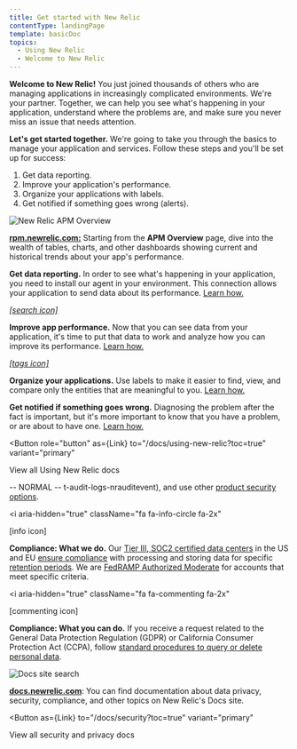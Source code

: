 ```yaml
---
title: Get started with New Relic
contentType: landingPage
template: basicDoc
topics:
  - Using New Relic
  - Welcome to New Relic
---
```



**Welcome to New Relic!** You just joined thousands of others who are managing applications in increasingly complicated environments. We're your partner. Together, we can help you see what's happening in your application, understand where the problems are, and make sure you never miss an issue that needs attention.

**Let's get started together.** We're going to take you through the basics to manage your application and services. Follow these steps and you'll be set up for success:

1. Get data reporting.
2. Improve your application's performance.
3. Organize your applications with labels.
4. Get notified if something goes wrong (alerts).

![New Relic APM Overview](./images/apm-landing-page.png "New Relic APM Overview")

[**rpm.newrelic.com:**](https://rpm.newrelic.com) Starting from the **APM Overview** page, dive into the wealth of tables, charts, and other dashboards showing current and historical trends about your app's performance.

[<Icon name="list" size="3em"/>](/docs/using-new-relic/welcome-new-relic/getting-started/get-started-data-reporting)

**Get data reporting.** In order to see what's happening in your application, you need to install our agent in your environment. This connection allows your application to send data about its performance. [Learn how.](/docs/using-new-relic/welcome-new-relic/getting-started/get-started-data-reporting)

[<i aria-hidden="true" className="fa fa-area-chart fa-3x color_apm">\[search icon\]
</i>](/docs/using-new-relic/welcome-new-relic/getting-started/get-started-improving-app-performance)

**Improve app performance.** Now that you can see data from your application, it's time to put that data to work and analyze how you can improve its performance. [Learn how.](/docs/using-new-relic/welcome-new-relic/getting-started/get-started-improving-app-performance)

[<i aria-hidden="true" className="fa fa-tags fa-3x color_apm">\[tags icon\]
</i>](/docs/using-new-relic/welcome-new-relic/getting-started/get-started-organizing-your-apps)

**Organize your applications.** Use labels to make it easier to find, view, and compare only the entities that are meaningful to you. [Learn how.](/docs/using-new-relic/welcome-new-relic/getting-started/get-started-organizing-your-apps)

[<Icon name="alert-triangle" size="3em"/>](/docs/using-new-relic/welcome-new-relic/getting-started/get-started-alerts)

**Get notified if something goes wrong.** Diagnosing the problem after the fact is important, but it's more important to know that you have a problem, or are about to have one. [Learn how.](/docs/using-new-relic/welcome-new-relic/getting-started/get-started-alerts)

<Button
  role="button"
  as={Link}
  to="/docs/using-new-relic?toc=true"
  variant="primary"
>
  View all Using New Relic docs
</Button>

\-- NORMAL --
t-audit-logs-nrauditevent), and use other [product security options](/docs/using-new-relic/new-relic-security/security/data-privacy-new-relic#product-security).

<i
  aria-hidden="true"
  className="fa fa-info-circle fa-2x"
>
  \[info icon]
</i>

**Compliance: What we do.** Our [Tier III, SOC2 certified data centers](https://newrelic.com/security) in the US and EU [ensure compliance](/docs/using-new-relic/new-relic-security/security/data-privacy-new-relic#legal) with processing and storing data for specific [retention periods](/docs/using-new-relic/welcome-new-relic/getting-started/data-retention-components). We are [FedRAMP Authorized Moderate](https://docs.newrelic.com/docs/security/new-relic-security/compliance/data-encryption) for accounts that meet specific criteria.

<i
  aria-hidden="true"
  className="fa fa-commenting fa-2x"
>
  \[commenting icon]
</i>

**Compliance: What you can do.** If you receive a request related to the General Data Protection Regulation (GDPR) or California Consumer Protection Act (CCPA), follow [standard procedures to query or delete personal data](/docs/using-new-relic/new-relic-security/security/new-relic-personal-data-requests).

![Docs site search](./images/docs-site-search.png "Docs site search")

**[docs.newrelic.com](https://docs.newrelic.com)**: You can find documentation about data privacy, security, compliance, and other topics on New Relic's Docs site.

<Button
  as={Link}
  to="/docs/security?toc=true"
  variant="primary"
>
  View all security and privacy docs
</Button>
